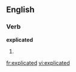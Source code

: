 
==English==

===Verb===
'''explicated'''

# {{past of|[[explicate]]}}

[[fr:explicated]]
[[vi:explicated]]